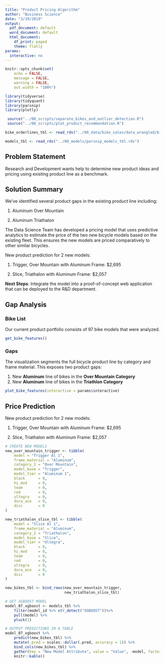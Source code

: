 ```yaml
---
title: "Product Pricing Algorithm"
author: "Business Science"
date: "3/19/2019"
output:
  pdf_document: default
  word_document: default
  html_document:
    df_print: paged
    theme: flatly
params:
  interactive: no
---
```


```r
knitr::opts_chunk$set(
    echo = FALSE,
    message = FALSE,
    warning = FALSE,
    out.width = "100%")
```

```r
library(tidyverse)
library(tidyquant)
library(parsnip)
library(plotly)
```

```r
 source("../00_scripts/separate_bikes_and_outlier_detection.R")
 source("../00_scripts/plot_product_recommendation.R")
```

```r
bike_orderlines_tbl <- read_rds("../00_data/bike_sales/data_wrangled/bike_orderlines.rds")
```

```r
models_tbl <- read_rds("../00_models/parsnip_models_tbl.rds")
```

## Problem Statement

Research and Development wants help to determine new product ideas and pricing using existing product line as a benchmark.

## Solution Summary

We've identified several product gaps in the existing product line including:

1. Aluminum Over Mountain

2. Aluminum Triathalon

The Data Science Team has developed a pricing model that uses predictive analytics to estimate the price of the two new bicycle models based on the existing fleet. This ensures the new models are priced comparatively to other similar bicycles.

New product prediction for 2 new models:

1. Trigger, Over Mountain with Aluminum Frame: $2,695

2. Slice, Triathalon with Aluminum Frame: $2,057

__Next Steps__: Integrate the model into a proof-of-concept web application that can be deployed to the R&D department.

## Gap Analysis

### Bike List

Our current product portfolio consists of 97 bike models that were analyzed.

```r
get_bike_features()
```

### Gaps

The visualization segments the full bicycle product line by category and frame material. This exposes two product gaps:

1. New __Aluminum__ line of bikes in the __Over Mountain Category__
2. New __Aluminum__ line of bikes in the __Triathlon Category__

```r
plot_bike_features(interactive = params$interactive)
```

\newpage
## Price Prediction

New product prediction for 2 new models:

1. Trigger, Over Mountain with Aluminum Frame: $2,695

2. Slice, Triathalon with Aluminum Frame: $2,057

```r
# CREATE NEW MODELS
new_over_mountain_trigger <- tibble(
    model = "Trigger Al 1",
    frame_material = "Aluminum",
    category_2 = "Over Mountain",
    model_base = "Trigger",
    model_tier = "Aluminum 1",
    black      = 0,
    hi_mod     = 0,
    team       = 0,
    red        = 0,
    ultegra    = 0,
    dura_ace   = 0,
    disc       = 0
) 

new_triathalon_slice_tbl <- tibble(
    model = "Slice Al 1",
    frame_material = "Aluminum",
    category_2 = "Triathalon",
    model_base = "Slice",
    model_tier = "Ultegra",
    black      = 0,
    hi_mod     = 0,
    team       = 0,
    red        = 0,
    ultegra    = 0,
    dura_ace   = 0,
    disc       = 0
) 

new_bikes_tbl <- bind_rows(new_over_mountain_trigger, 
                           new_triathalon_slice_tbl)
```

```r
# GET XGBOOST MODEL
model_07_xgboost <- models_tbl %>%
    filter(model_id %>% str_detect("XGBOOST"))%>%
    pull(model) %>%
    pluck(1)
```

```r
# OUTPUT PREDICTIONS IN A TABLE
model_07_xgboost %>%
    predict(new_bikes_tbl) %>%
    mutate(.pred = scales::dollar(.pred, accuracy = 1)) %>%
    bind_cols(new_bikes_tbl) %>%
    gather(key = "New Model Attribute", value = "Value", -model, factor_key = T) %>%       spread(key = model, value = Value) %>%
    knitr::kable()
    
```


